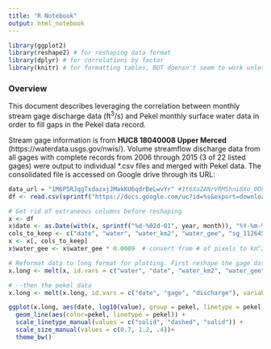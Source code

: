```yaml
---
title: "R Notebook"
output: html_notebook
---
```

```r
library(ggplot2)
library(reshape2) # for reshaping data format
library(dplyr) # for correlations by factor
library(knitr) # for formatting tables, BUT doensn't seem to work unless knitting
```
### Overview
This document describes leveraging the correlation between monthly stream gage discharge data (ft<sup>3</sup>/s) and Pekel monthly surface water data in order to fill gaps in the Pekel data record.

Stream gage information is from **HUC8 18040008 Upper Merced** (https://waterdata.usgs.gov/nwis/). Volume streamflow discharge data from all gages with complete records from 2006 through 2015 (3 of 22 listed gages) were output to individual *.csv files and merged with Pekel data. The consolidated file is accessed on Google drive through its URL:
```r
data_url = "1M6P5RJqgTxdazxjJMakKU6qdrBeLwvYr" #1t6XaZANrVRMShni8Xo_0Ok7esSM2vqBt"
df <- read.csv(sprintf("https://docs.google.com/uc?id=%s&export=download", data_url))
```

```r
# Get rid of extraneous columns before reshaping
x <- df
x$date <- as.Date(with(x, sprintf("%d-%02d-01", year, month)), "%Y-%m-%d")
cols_to_keep <- c("date", "water", "water_km2", "water_gee", "sg_11264500", "sg_11266500", "sg_11270900")
x <- x[, cols_to_keep]
x$water_gee <- x$water_gee * 0.0009  # convert from # of pixels to km^2: 900 m^2/pixel x 1e-06 km^2/m^2

```   

```r
# Reformat data to long format for plotting. First reshape the gage data--
x.long <- melt(x, id.vars = c("water", "date", "water_km2", "water_gee" ), variable.name = "gage", value.name = "discharge")

# --then the pekel data
x.long <- melt(x.long, id.vars = c("date", "gage", "discharge"), variable.name = "pekel")
```

```r

ggplot(x.long, aes(date, log10(value), group = pekel, linetype = pekel, size = pekel)) +
  geom_line(aes(color=pekel, linetype = pekel)) + 
  scale_linetype_manual(values = c("solid", "dashed", "solid")) +
  scale_size_manual(values = c(0.7, 1.2, .4))+
  theme_bw()
```
